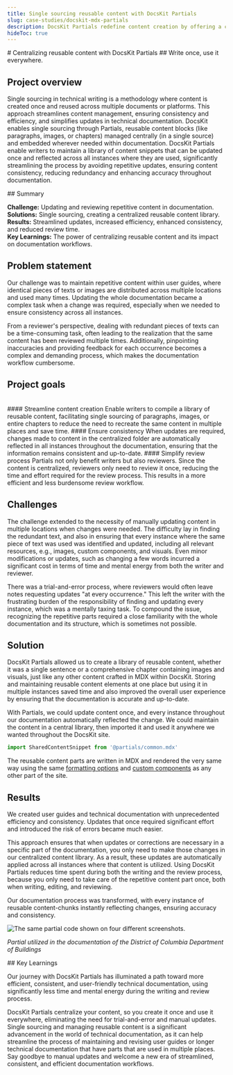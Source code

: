 ```yaml
---
title: Single sourcing reusable content with DocsKit Partials
slug: case-studies/docskit-mdx-partials
description: DocsKit Partials redefine content creation by offering a centralized solution to the challenge of maintaining consistency and efficiency in user guides and technical documentation.
hideToc: true
---
```


<Card variant="hero" bgImage={bgImage}> 
# Centralizing reusable content with DocsKit Partials
## Write once, use it everywhere.
</Card>

## Project overview

Single sourcing in technical writing is a methodology where content is created once and reused across multiple documents or platforms. This approach streamlines content management, ensuring consistency and efficiency, and simplifies updates in technical documentation.
DocsKit enables single sourcing through Partials, reusable content blocks (like paragraphs, images, or chapters) managed centrally (in a single source) and embedded wherever needed within documentation.
DocsKit Partials enable writers to maintain a library of content snippets that can be updated once and reflected across all instances where they are used, significantly streamlining the process by avoiding repetitive updates, ensuring content consistency, reducing redundancy and enhancing accuracy throughout documentation.

<Card shadow variant="gradient">
## Summary

**Challenge:** Updating and reviewing repetitive content in documentation.  
**Solutions:** Single sourcing, creating a centralized reusable content library.  
**Results:** Streamlined updates, increased efficiency, enhanced consistency, and reduced review time.  
**Key Learnings:** The power of centralizing reusable content and its impact on documentation workflows.  
</Card>

## Problem statement

Our challenge was to maintain repetitive content within user guides, where identical pieces of texts or images are distributed across multiple locations and used many times. Updating the whole documentation became a complex task when a change was required, especially when we needed to ensure consistency across all instances.

From a reviewer's perspective, dealing with redundant pieces of texts can be a time-consuming task, often leading to the realization that the same content has been reviewed multiple times. Additionally, pinpointing inaccuracies and providing feedback for each occurrence becomes a complex and demanding process, which makes the documentation workflow cumbersome.


## Project goals
<br />


<Grid cols="3">
  <Card variant="feature" shadow icon={icon1}>
    #### Streamline content creation
    Enable writers to compile a library of reusable content, facilitating single sourcing of paragraphs, images, or entire chapters to reduce the need to recreate the same content in multiple places and save time.
  </Card>
  <Card variant="feature" shadow icon={icon2}>
    #### Ensure consistency
    When updates are required, changes made to content in the centralized folder are automatically reflected in all instances throughout the documentation, ensuring that the information remains consistent and up-to-date.
  </Card>
  <Card variant="feature" shadow icon={icon3}>
    #### Simplify review process
    Partials not only benefit writers but also reviewers. Since the content is centralized, reviewers only need to review it once, reducing the time and effort required for the review process. This results in a more efficient and less burdensome review workflow.
  </Card>
</Grid>

## Challenges

The challenge extended to the necessity of manually updating content in multiple locations when changes were needed. The difficulty lay in finding the redundant text, and also in ensuring that every instance where the same piece of text was used was identified and updated, including all relevant resources, e.g., images, custom components, and visuals. Even minor modifications or updates, such as changing a few words incurred a significant cost in terms of time and mental energy from both the writer and reviewer.

There was a trial-and-error process, where reviewers would often leave notes requesting updates "at every occurrence." This left the writer with the frustrating burden of the responsibility of finding and updating every instance, which was a mentally taxing task. To compound the issue, recognizing the repetitive parts required a close familiarity with the whole documentation and its structure, which is sometimes not possible.


## Solution

DocsKit Partials allowed us to create a library of reusable content, whether it was a single sentence or a comprehensive chapter containing images and visuals, just like any other content crafted in MDX within DocsKit. Storing and maintaining reusable content elements at one place but using it in multiple instances saved time and also improved the overall user experience by ensuring that the documentation is accurate and up-to-date.

With Partials, we could update content once, and every instance throughout our documentation automatically reflected the change. We could maintain the content in a central library, then imported it and used it anywhere we wanted throughout the DocsKit site.

```jsx
import SharedContentSnippet from '@partials/common.mdx'
```

The reusable content parts are written in MDX and rendered the very same way using the same [formatting options](/documentation/markdown/) and [custom components](/documentation/components/) as any other part of the site.

## Results

We created user guides and technical documentation with unprecedented efficiency and consistency. Updates that once required significant effort and introduced the risk of errors became much easier.

This approach ensures that when updates or corrections are necessary in a specific part of the documentation, you only need to make those changes in our centralized content library. As a result, these updates are automatically applied across all instances where that content is utilized. Using DocsKit Partials reduces time spent during both the writing and the review process, because you only need to take care of the repetitive content part once, both when writing, editing, and reviewing.

Our documentation process was transformed, with every instance of reusable content-chunks instantly reflecting changes, ensuring accuracy and consistency.

![The same partial code shown on four different screenshots.](./assets/partials_dob.png)

*Partial utilized in the documentation of the District of Columbia Department of Buildings*

<Card variant="gradient">
  ## Key Learnings

  Our journey with DocsKit Partials has illuminated a path toward more efficient, consistent, and user-friendly technical documentation, using significantly less time and mental energy during the writing and review process.

  DocsKit Partials centralize your content, so you create it once and use it everywhere, eliminating the need for trial-and-error and manual updates. Single sourcing and managing reusable content is a significant advancement in the world of technical documentation, as it can help streamline the process of maintaining and revising user guides or longer technical documentation that have parts that are used in multiple places. Say goodbye to manual updates and welcome a new era of streamlined, consistent, and efficient documentation workflows.

</Card>
